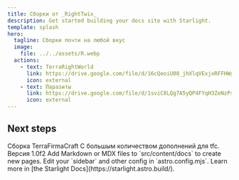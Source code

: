 ```yaml
---
title: Cборки от _RightTwix_
description: Get started building your docs site with Starlight.
template: splash
hero:
  tagline: Сборки почти на любой вкус
  image:
    file: ../../assets/R.webp
  actions:
    - text: TerraRightWorld
      link: https://drive.google.com/file/d/16cQeoiU08_jhXlqVExjxRFFHWgXHc34U/view?usp=drive_link
      icon: external
    - text: Паразиты
      link: https://drive.google.com/file/d/1sviC8LQg7A5yQP4FYqH3ZeNzPsGKD_Sj/view?usp=drive_link
      icon: external
---
```



## Next steps

<CardGrid stagger>
	<Card title="TerraRightWorld" icon="pencil">
		Сборка TerraFirmaCraft С большым количеством 
                дополнений для tfc. Версия 1.0f2
	</Card>
	<Card title="Add new content" icon="add-document">
		Add Markdown or MDX files to `src/content/docs` to create new pages.
	</Card>
	<Card title="Configure your site" icon="setting">
		Edit your `sidebar` and other config in `astro.config.mjs`.
	</Card>
	<Card title="Read the docs" icon="open-book">
		Learn more in [the Starlight Docs](https://starlight.astro.build/).
	</Card>
</CardGrid>

